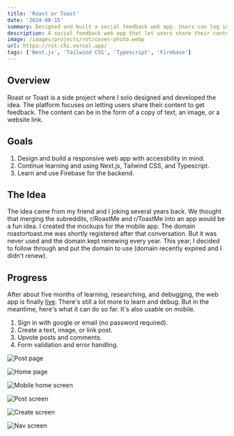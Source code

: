```yaml
---
title: 'Roast or Toast'
date: '2024-08-15'
summary: Designed and built a social feedback web app. Users can log in, post content, and comment.
description: A social feedback web app that let users share their content to get feedback.
image: /images/projects/rot/cover-photo.webp
url: https://rot-chi.vercel.app/
tags: ['Next.js', 'Tailwind CSS', 'Typescript', 'Firebase']
---
```


## Overview

Roast or Toast is a side project where I solo designed and developed the idea. The platform focuses on letting users share their content to get feedback. The content can be in the form of a copy of text, an image, or a website link.

## Goals

1. Design and build a responsive web app with accessbility in mind.
2. Continue learning and using Next.js, Tailwind CSS, and Typescript.
3. Learn and use Firebase for the backend.

## The Idea

The idea came from my friend and I joking several years back. We thought that merging the subreddits, r/RoastMe and r/ToastMe into an app would be a fun idea. I created the mockups for the mobile app. The domain roastortoast.me was shortly registered after that conversation. But it was never used and the domain kept renewing every year. This year, I decided to follow through and put the domain to use (domain recently expired and I didn't renew).

## Progress

After about five months of learning, researching, and debugging, the web app is finally <a href="https://rot-chi.vercel.app" target="_blank" rel="noreferrer noopener">live</a>. There's still a lot more to learn and debug. But in the meantime, here's what it can do so far. It's also usable on mobile.

1. Sign in with google or email (no password required).
2. Create a text, image, or link post.
3. Upvote posts and comments.
4. Form validation and error handling.

<div className="py-2 space-y-4">

![Post page](/images/projects/rot/web-screen1.webp)

![Home page](/images/projects/rot/web-screen2.webp)

</div>

<div className="projectImageGrid pt-4">

![Mobile home screen](/images/projects/rot/mob-screen1.webp)

![Post screen](/images/projects/rot/mob-screen2.webp)

![Create screen](/images/projects/rot/mob-screen3.webp)

![Nav screen](/images/projects/rot/mob-screen4.webp)

</div>
